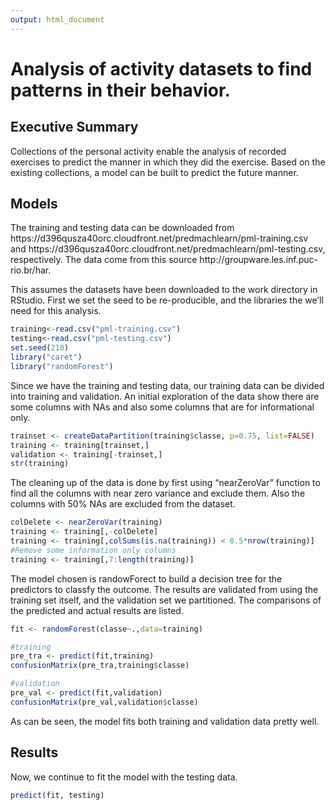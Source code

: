 ```yaml
---
output: html_document
---
```


Analysis of activity datasets to find patterns in their behavior.
========================================
## Executive Summary

Collections of the personal activity enable the analysis of recorded exercises to predict the manner in which they did the exercise. Based on the existing collections, a model can be built to predict the future manner.

## Models

The training and testing data can be downloaded from https://d396qusza40orc.cloudfront.net/predmachlearn/pml-training.csv and https://d396qusza40orc.cloudfront.net/predmachlearn/pml-testing.csv, respectively. The data come from this source http://groupware.les.inf.puc-rio.br/har.

This assumes the datasets have been downloaded to the work directory in RStudio. First we set the seed to be re-producible, and the libraries the we'll need for this analysis.
```r
training<-read.csv("pml-training.csv")
testing<-read.csv("pml-testing.csv")
set.seed(210)
library("caret")
library("randomForest")
```

Since we have the training and testing data, our training data can be divided into training and validation. An initial exploration of the data show there are some columns with NAs and also some columns that are for informational only.
```r
trainset <- createDataPartition(training$classe, p=0.75, list=FALSE)
training <- training[trainset,]
validation <- training[-trainset,]
str(training)
```

The cleaning up of the data is done by first using "nearZeroVar" function to find all the columns with near zero variance and exclude them. Also the columns with 50% NAs are excluded from the dataset.
```r
colDelete <- nearZeroVar(training)
training <- training[,-colDelete]
training <- training[,colSums(is.na(training)) < 0.5*nrow(training)]
#Remove some information only columns
training <- training[,7:length(training)]
```

The model chosen is randowForect to build a decision tree for the predictors to classfy the outcome. The results are validated from using the training set itself, and the validation set we partitioned. The comparisons of the predicted and actual results are listed.
```r
fit <- randomForest(classe~.,data=training)

#training
pre_tra <- predict(fit,training)
confusionMatrix(pre_tra,training$classe)

#validation
pre_val <- predict(fit,validation)
confusionMatrix(pre_val,validation$classe)
```

As can be seen, the model fits both training and validation data pretty well.

## Results
Now, we continue to fit the model with the testing data.
```r
predict(fit, testing)
```

